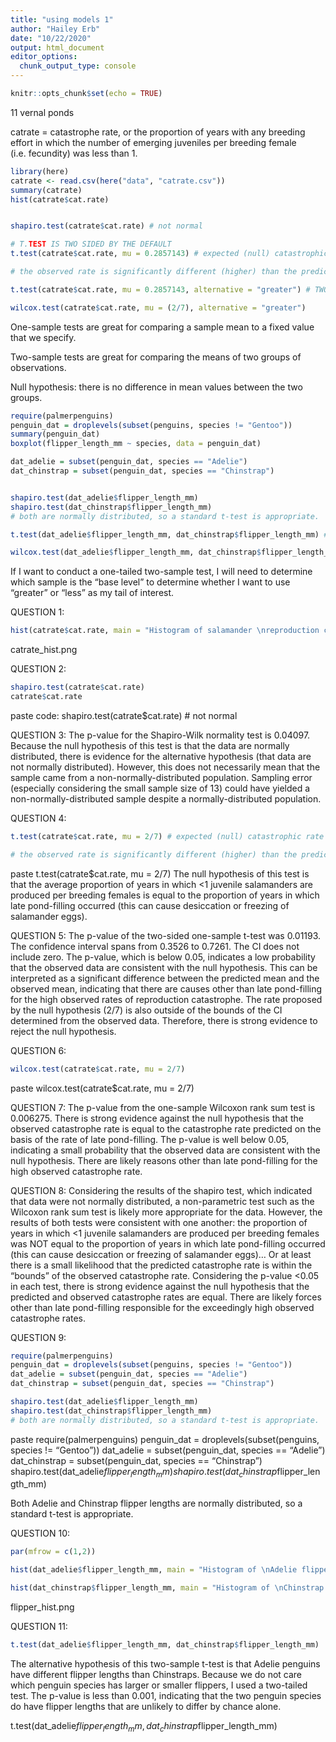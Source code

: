 ```yaml
---
title: "using models 1"
author: "Hailey Erb"
date: "10/22/2020"
output: html_document
editor_options: 
  chunk_output_type: console
---
```


```r
knitr::opts_chunk$set(echo = TRUE)
```


11 vernal ponds 

catrate = catastrophe rate, or the proportion of years with any breeding effort in which the number of emerging juveniles per breeding female (i.e. fecundity) was less than 1. 
```r
library(here)
catrate <- read.csv(here("data", "catrate.csv"))
summary(catrate)
hist(catrate$cat.rate)


shapiro.test(catrate$cat.rate) # not normal
```


```r
# T.TEST IS TWO SIDED BY THE DEFAULT
t.test(catrate$cat.rate, mu = 0.2857143) # expected (null) catastrophic rate is 0.28 because 2/7 ponds undergo late pond-filling, which can cause desiccation or freezing of eggs prior to desiccation. 

# the observed rate is significantly different (higher) than the predicted rate. 

t.test(catrate$cat.rate, mu = 0.2857143, alternative = "greater") # TWO-SIDED - significance is even greater.
```


```r
wilcox.test(catrate$cat.rate, mu = (2/7), alternative = "greater")
```
One-sample tests are great for comparing a sample mean to a fixed value that we specify.

Two-sample tests are great for comparing the means of two groups of observations. 

Null hypothesis: there is no difference in mean values between the two groups. 

```r
require(palmerpenguins)
penguin_dat = droplevels(subset(penguins, species != "Gentoo"))
summary(penguin_dat)
boxplot(flipper_length_mm ~ species, data = penguin_dat)

dat_adelie = subset(penguin_dat, species == "Adelie")
dat_chinstrap = subset(penguin_dat, species == "Chinstrap")


shapiro.test(dat_adelie$flipper_length_mm)
shapiro.test(dat_chinstrap$flipper_length_mm)
# both are normally distributed, so a standard t-test is appropriate. 

t.test(dat_adelie$flipper_length_mm, dat_chinstrap$flipper_length_mm) # tiny p-value... they definitely differ.

wilcox.test(dat_adelie$flipper_length_mm, dat_chinstrap$flipper_length_mm) # same.
```

If I want to conduct a one-tailed two-sample test, I will need to determine which sample is the "base level" to determine whether I want to use "greater" or "less" as my tail of interest. 


QUESTION 1: 
```r
hist(catrate$cat.rate, main = "Histogram of salamander \nreproduction catastrophic rates", xlab = "Catastrophe rate")
```
catrate_hist.png


QUESTION 2: 
```r
shapiro.test(catrate$cat.rate)
catrate$cat.rate
```
paste code: 
shapiro.test(catrate$cat.rate) # not normal


QUESTION 3: 
The p-value for the Shapiro-Wilk normality test is 0.04097. Because the null hypothesis of this test is that the data are normally distributed, there is evidence for the alternative hypothesis (that data are not normally distributed). However, this does not necessarily mean that the sample came from a non-normally-distributed population. Sampling error (especially considering the small sample size of 13) could have yielded a non-normally-distributed sample despite a normally-distributed population.


QUESTION 4: 
```r
t.test(catrate$cat.rate, mu = 2/7) # expected (null) catastrophic rate is 0.28 because 2/7 ponds undergo late pond-filling, which can cause desiccation or freezing of eggs prior to desiccation. 

# the observed rate is significantly different (higher) than the predicted rate. 
```
paste
t.test(catrate$cat.rate, mu = 2/7)
The null hypothesis of this test is that the average proportion of years in which <1 juvenile salamanders are produced per breeding females is equal to the proportion of years in which late pond-filling occurred (this can cause desiccation or freezing of salamander eggs). 


QUESTION 5:
The p-value of the two-sided one-sample t-test was 0.01193. The confidence interval spans from 0.3526 to 0.7261. The CI does not include zero. The p-value, which is below 0.05, indicates a low probability that the observed data are consistent with the null hypothesis. This can be interpreted as a significant difference between the predicted mean and the observed mean, indicating that there are causes other than late pond-filling for the high observed rates of reproduction catastrophe. The rate proposed by the null hypothesis (2/7) is also outside of the bounds of the CI determined from the observed data. Therefore, there is strong evidence to reject the null hypothesis.  


QUESTION 6: 
```r
wilcox.test(catrate$cat.rate, mu = 2/7)
```
paste
wilcox.test(catrate$cat.rate, mu = 2/7)


QUESTION 7:
The p-value from the one-sample Wilcoxon rank sum test is 0.006275. There is strong evidence against the null hypothesis that the observed catastrophe rate is equal to the catastrophe rate predicted on the basis of the rate of late pond-filling. The p-value is well below 0.05, indicating a small probability that the observed data are consistent with the null hypothesis. There are likely reasons other than late pond-filling for the high observed catastrophe rate. 


QUESTION 8: 
Considering the results of the shapiro test, which indicated that data were not normally distributed, a non-parametric test such as the Wilcoxon rank sum test is likely more appropriate for the data. However, the results of both tests were consistent with one another: the proportion of years in which <1 juvenile salamanders are produced per breeding females was NOT equal to the proportion of years in which late pond-filling occurred (this can cause desiccation or freezing of salamander eggs)... Or at least there is a small likelihood that the predicted catastrophe rate is within the "bounds" of the observed catastrophe rate. Considering the p-value <0.05 in each test, there is strong evidence against the null hypothesis that the predicted and observed catastrophe rates are equal. There are likely forces other than late pond-filling responsible for the exceedingly high observed catastrophe rates. 


QUESTION 9:
```r
require(palmerpenguins)
penguin_dat = droplevels(subset(penguins, species != "Gentoo"))
dat_adelie = subset(penguin_dat, species == "Adelie")
dat_chinstrap = subset(penguin_dat, species == "Chinstrap")

shapiro.test(dat_adelie$flipper_length_mm)
shapiro.test(dat_chinstrap$flipper_length_mm)
# both are normally distributed, so a standard t-test is appropriate. 
```
paste
require(palmerpenguins)
penguin_dat = droplevels(subset(penguins, species != "Gentoo"))
dat_adelie = subset(penguin_dat, species == "Adelie")
dat_chinstrap = subset(penguin_dat, species == "Chinstrap")
shapiro.test(dat_adelie$flipper_length_mm)
shapiro.test(dat_chinstrap$flipper_length_mm)

Both Adelie and Chinstrap flipper lengths are normally distributed, so a standard t-test is appropriate. 



QUESTION 10: 
```r
par(mfrow = c(1,2))

hist(dat_adelie$flipper_length_mm, main = "Histogram of \nAdelie flipper lengths", xlab = "Flipper length (mm)")

hist(dat_chinstrap$flipper_length_mm, main = "Histogram of \nChinstrap flipper lengths", xlab = "Flipper length (mm)")
```
flipper_hist.png


QUESTION 11: 
```r
t.test(dat_adelie$flipper_length_mm, dat_chinstrap$flipper_length_mm) 
```
The alternative hypothesis of this two-sample t-test is that Adelie penguins have different flipper lengths than Chinstraps. Because we do not care which penguin species has larger or smaller flippers, I used a two-tailed test. The p-value is less than 0.001, indicating that the two penguin species do have flipper lengths that are unlikely to differ by chance alone. 

t.test(dat_adelie$flipper_length_mm, dat_chinstrap$flipper_length_mm) 




